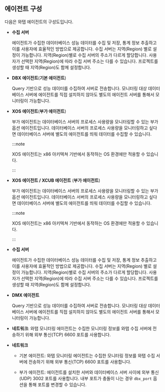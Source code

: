 ## 에이전트 구성

다음은 와탭 에이전트의 구성도입니다. 

<Xclude product='cubrid,oracle-pro,mssql'><ImgLang img='agent-xos-architecture.png' desc='에이전트 구성도' /></Xclude>

<InDoc product='cubrid'><ImgLang img='dbx-install-agent-on-agent-server-cubrid.png' desc='에이전트 구성도' /></InDoc>

<InDoc product="oracle-pro"><ImgLang img='dbx-install-agent-on-db-server-dma.png' desc='에이전트 구성도' /></InDoc>

<InDoc product="mssql,mssql-v1"><ImgLang img="agent-architecture.png" desc="Agent" /></InDoc>

<Xclude product="oracle-pro">

* **수집 서버**

  에이전트가 수집한 데이터베이스 성능 데이터를 수집 및 저장, 통계 정보 추출하고 이를 사용자에 효율적인 방법으로 제공합니다. 수집 서버는 지역(Region) 별로 설정이 가능합니다. 지역(Region)별로 수집 서버의 주소가 다르게 할당합니다. 사용자가 선택한 지역(Region)에 따라 수집 서버 주소는 다를 수 있습니다. 프로젝트를 생성할 때 지역(Region)도 함께 설정합니다.

* **DBX 에이전트**(**기본 에이전트**)
  
  Query 기반으로 성능 데이터를 수집하여 서버로 전송합니다. 모니터링 대상 데이터베이스 서버에 에이전트를 직접 설치하지 않아도 별도의 에이전트 서버를 통해서 모니터링이 가능합니다.

</Xclude>

<Xclude product='cubrid,oracle-pro,mssql-v1'>

* **XOS 에이전트**(**부가 에이전트**)
  
  부가 에이전트는 데이터베이스 서버의 프로세스 사용량을 모니터링할 수 있는 부가 옵션 에이전트입니다. 데이터베이스 서버의 프로세스 사용량을 모니터링하고 싶다면 데이터베이스 서버에 별도의 에이전트를 띄워 데이터를 수집할 수 있습니다.

  :::note

  XOS 에이전트는 x86 아키텍쳐 기반에서 동작하는 OS 환경에만 적용할 수 있습니다.

  :::

</Xclude>

<InDoc product='cubrid'>

* **XOS 에이전트 / XCUB 에이전트** (**부가 에이전트**)
  
  부가 에이전트는 데이터베이스 서버의 프로세스 사용량을 모니터링할 수 있는 부가 옵션 에이전트입니다. 데이터베이스 서버의 프로세스 사용량을 모니터링하고 싶다면 데이터베이스 서버에 별도의 에이전트를 띄워 데이터를 수집할 수 있습니다.

  :::note

  XOS 에이전트는 x86 아키텍쳐 기반에서 동작하는 OS 환경에만 적용할 수 있습니다.

  :::

</InDoc>

<InDoc product="oracle-pro">

* **수집 서버**

  에이전트가 수집한 데이터베이스 성능 데이터를 수집 및 저장, 통계 정보 추출하고 이를 사용자에 효율적인 방법으로 제공합니다. 수집 서버는 지역(Region) 별로 설정이 가능합니다. 지역(Region)별로 수집 서버의 주소가 다르게 할당합니다. 사용자가 선택한 지역(Region)에 따라 수집 서버 주소는 다를 수 있습니다. 프로젝트를 생성할 때 지역(Region)도 함께 설정합니다.

* **DMX 에이전트**
  
  Query 기반으로 성능 데이터를 수집하여 서버로 전송합니다. 모니터링 대상 데이터베이스 서버에 에이전트를 직접 설치하지 않아도 별도의 에이전트 서버를 통해서 모니터링이 가능합니다.

* **네트워크**: 와탭 모니터링 에이전트는 수집한 모니터링 정보를 와탭 수집 서버에 전송하기 위해 외부 통신(TCP) 6600 포트를 사용합니다.

</InDoc>

<Xclude product="oracle-pro">

* **네트워크**

  * 기본 에이전트: 와탭 모니터링 에이전트는 수집한 모니터링 정보를 와탭 수집 서버에 전송하기 위해 외부 통신(TCP) 6600 포트를 사용합니다.
  
  * 부가 에이전트: 에이전트를 설치한 서버와 데이터베이스 서버 사이에 외부 통신(UDP) 3002 포트를 사용합니다. 내부 포트가 충돌이 나는 경우 `dbx_port` 옵션을 통해 포트를 변경할 수 있습니다.

</Xclude>